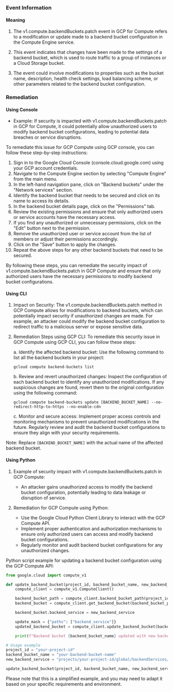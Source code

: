 
### Event Information

#### Meaning

1. The v1.compute.backendBuckets.patch event in GCP for Compute refers to a modification or update made to a backend bucket configuration in the Compute Engine service.

2. This event indicates that changes have been made to the settings of a backend bucket, which is used to route traffic to a group of instances or a Cloud Storage bucket.

3. The event could involve modifications to properties such as the bucket name, description, health check settings, load balancing scheme, or other parameters related to the backend bucket configuration.

### Remediation

#### Using Console

- Example: If security is impacted with v1.compute.backendBuckets.patch in GCP for Compute, it could potentially allow unauthorized users to modify backend bucket configurations, leading to potential data breaches or service disruptions.

To remediate this issue for GCP Compute using GCP console, you can follow these step-by-step instructions:

1. Sign in to the Google Cloud Console (console.cloud.google.com) using your GCP account credentials.
2. Navigate to the Compute Engine section by selecting "Compute Engine" from the main menu.
3. In the left-hand navigation pane, click on "Backend buckets" under the "Network services" section.
4. Identify the backend bucket that needs to be secured and click on its name to access its details.
5. In the backend bucket details page, click on the "Permissions" tab.
6. Review the existing permissions and ensure that only authorized users or service accounts have the necessary access.
7. If you find any unauthorized or unnecessary permissions, click on the "Edit" button next to the permission.
8. Remove the unauthorized user or service account from the list of members or adjust their permissions accordingly.
9. Click on the "Save" button to apply the changes.
10. Repeat the above steps for any other backend buckets that need to be secured.

By following these steps, you can remediate the security impact of v1.compute.backendBuckets.patch in GCP Compute and ensure that only authorized users have the necessary permissions to modify backend bucket configurations.

#### Using CLI

1. Impact on Security: The v1.compute.backendBuckets.patch method in GCP Compute allows for modifications to backend buckets, which can potentially impact security if unauthorized changes are made. For example, an attacker could modify the backend bucket configuration to redirect traffic to a malicious server or expose sensitive data.

2. Remediation Steps using GCP CLI: To remediate this security issue in GCP Compute using GCP CLI, you can follow these steps:

   a. Identify the affected backend bucket: Use the following command to list all the backend buckets in your project:
   ```
   gcloud compute backend-buckets list
   ```

   b. Review and revert unauthorized changes: Inspect the configuration of each backend bucket to identify any unauthorized modifications. If any suspicious changes are found, revert them to the original configuration using the following command:
   ```
   gcloud compute backend-buckets update [BACKEND_BUCKET_NAME] --no-redirect-http-to-https --no-enable-cdn
   ```

   c. Monitor and secure access: Implement proper access controls and monitoring mechanisms to prevent unauthorized modifications in the future. Regularly review and audit the backend bucket configurations to ensure they align with your security requirements.

Note: Replace `[BACKEND_BUCKET_NAME]` with the actual name of the affected backend bucket.

#### Using Python

1. Example of security impact with v1.compute.backendBuckets.patch in GCP Compute:
   - An attacker gains unauthorized access to modify the backend bucket configuration, potentially leading to data leakage or disruption of service.

2. Remediation for GCP Compute using Python:
   - Use the Google Cloud Python Client Library to interact with the GCP Compute API.
   - Implement proper authentication and authorization mechanisms to ensure only authorized users can access and modify backend bucket configurations.
   - Regularly monitor and audit backend bucket configurations for any unauthorized changes.

Python script example for updating a backend bucket configuration using the GCP Compute API:

```python
from google.cloud import compute_v1

def update_backend_bucket(project_id, backend_bucket_name, new_backend_service):
    compute_client = compute_v1.ComputeClient()

    backend_bucket_path = compute_client.backend_bucket_path(project_id, backend_bucket_name)
    backend_bucket = compute_client.get_backend_bucket(backend_bucket_path)

    backend_bucket.backend_service = new_backend_service

    update_mask = {"paths": ["backend_service"]}
    updated_backend_bucket = compute_client.update_backend_bucket(backend_bucket_path, backend_bucket, update_mask)

    print(f"Backend bucket {backend_bucket_name} updated with new backend service: {new_backend_service}")

# Usage example
project_id = "your-project-id"
backend_bucket_name = "your-backend-bucket-name"
new_backend_service = "projects/your-project-id/global/backendServices/your-backend-service"

update_backend_bucket(project_id, backend_bucket_name, new_backend_service)
```

Please note that this is a simplified example, and you may need to adapt it based on your specific requirements and environment.

